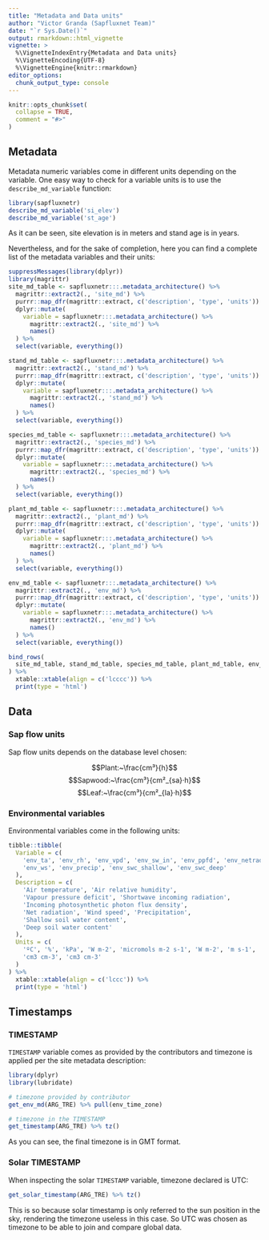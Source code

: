 ```yaml
---
title: "Metadata and Data units"
author: "Victor Granda (Sapfluxnet Team)"
date: "`r Sys.Date()`"
output: rmarkdown::html_vignette
vignette: >
  %\VignetteIndexEntry{Metadata and Data units}
  %\VignetteEncoding{UTF-8}
  %\VignetteEngine{knitr::rmarkdown}
editor_options: 
  chunk_output_type: console
---
```


```r
knitr::opts_chunk$set(
  collapse = TRUE,
  comment = "#>"
)
```

## Metadata

Metadata numeric variables come in different units depending on the variable.
One easy way to check for a variable units is to use the `describe_md_variable`
function:

```r
library(sapfluxnetr)
describe_md_variable('si_elev')
describe_md_variable('st_age')
```

As it can be seen, site elevation is in meters and stand age is in years.

Nevertheless, and for the sake of completion, here you can find a complete list
of the metadata variables and their units:

```r
suppressMessages(library(dplyr))
library(magrittr)
site_md_table <- sapfluxnetr:::.metadata_architecture() %>%
  magrittr::extract2(., 'site_md') %>%
  purrr::map_dfr(magrittr::extract, c('description', 'type', 'units')) %>%
  dplyr::mutate(
    variable = sapfluxnetr:::.metadata_architecture() %>%
      magrittr::extract2(., 'site_md') %>%
      names()
  ) %>%
  select(variable, everything())

stand_md_table <- sapfluxnetr:::.metadata_architecture() %>%
  magrittr::extract2(., 'stand_md') %>%
  purrr::map_dfr(magrittr::extract, c('description', 'type', 'units')) %>%
  dplyr::mutate(
    variable = sapfluxnetr:::.metadata_architecture() %>%
      magrittr::extract2(., 'stand_md') %>%
      names()
  ) %>%
  select(variable, everything())

species_md_table <- sapfluxnetr:::.metadata_architecture() %>%
  magrittr::extract2(., 'species_md') %>%
  purrr::map_dfr(magrittr::extract, c('description', 'type', 'units')) %>%
  dplyr::mutate(
    variable = sapfluxnetr:::.metadata_architecture() %>%
      magrittr::extract2(., 'species_md') %>%
      names()
  ) %>%
  select(variable, everything())

plant_md_table <- sapfluxnetr:::.metadata_architecture() %>%
  magrittr::extract2(., 'plant_md') %>%
  purrr::map_dfr(magrittr::extract, c('description', 'type', 'units')) %>%
  dplyr::mutate(
    variable = sapfluxnetr:::.metadata_architecture() %>%
      magrittr::extract2(., 'plant_md') %>%
      names()
  ) %>%
  select(variable, everything())

env_md_table <- sapfluxnetr:::.metadata_architecture() %>%
  magrittr::extract2(., 'env_md') %>%
  purrr::map_dfr(magrittr::extract, c('description', 'type', 'units')) %>%
  dplyr::mutate(
    variable = sapfluxnetr:::.metadata_architecture() %>%
      magrittr::extract2(., 'env_md') %>%
      names()
  ) %>%
  select(variable, everything())

bind_rows(
  site_md_table, stand_md_table, species_md_table, plant_md_table, env_md_table
) %>%
  xtable::xtable(align = c('lcccc')) %>%
  print(type = 'html')
```

## Data

### Sap flow units

Sap flow units depends on the database level chosen:

$$Plant:~\frac{cm³}{h}$$
$$Sapwood:~\frac{cm³}{cm²_{sa}·h}$$
$$Leaf:~\frac{cm³}{cm²_{la}·h}$$

### Environmental variables

Environmental variables come in the following units:

```r
tibble::tibble(
  Variable = c(
    'env_ta', 'env_rh', 'env_vpd', 'env_sw_in', 'env_ppfd', 'env_netrad',
    'env_ws', 'env_precip', 'env_swc_shallow', 'env_swc_deep'
  ),
  Description = c(
    'Air temperature', 'Air relative humidity',
    'Vapour pressure deficit', 'Shortwave incoming radiation',
    'Incoming photosynthetic photon flux density',
    'Net radiation', 'Wind speed', 'Precipitation',
    'Shallow soil water content',
    'Deep soil water content'
  ),
  Units = c(
    'ºC', '%', 'kPa', 'W m-2', 'micromols m-2 s-1', 'W m-2', 'm s-1', 'mm timestep-1',
    'cm3 cm-3', 'cm3 cm-3'
  )
) %>%
  xtable::xtable(align = c('lccc')) %>%
  print(type = 'html')
```

## Timestamps

### TIMESTAMP

`TIMESTAMP` variable comes as provided by the contributors and timezone is
applied per the site metadata description:

```r
library(dplyr)
library(lubridate)

# timezone provided by contributor
get_env_md(ARG_TRE) %>% pull(env_time_zone)

# timezone in the TIMESTAMP
get_timestamp(ARG_TRE) %>% tz()
```

As you can see, the final timezone is in GMT format.

### Solar TIMESTAMP

When inspecting the solar `TIMESTAMP` variable, timezone declared is UTC:

```r
get_solar_timestamp(ARG_TRE) %>% tz()
```

This is so because solar timestamp is only referred to the sun position in the
sky, rendering the timezone useless in this case. So UTC was chosen as timezone
to be able to join and compare global data.
